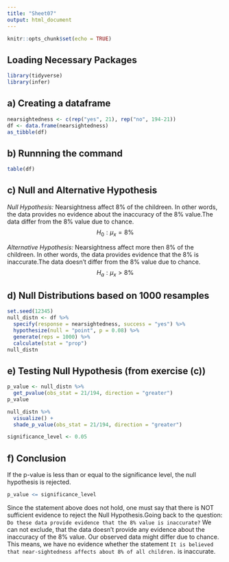 ---
title: "Sheet07"
output: html_document
---

```{r setup, include=FALSE}
knitr::opts_chunk$set(echo = TRUE)
```

## Loading Necessary Packages
```{r, message=FALSE, warning=FALSE}
library(tidyverse)
library(infer)
```

## a) Creating a dataframe
```{r}
nearsightedness <- c(rep("yes", 21), rep("no", 194-21))
df <- data.frame(nearsightedness)
as_tibble(df)
```

## b) Runnning the command
```{r}
table(df)
```

## c) Null and Alternative Hypothesis

_Null Hypothesis:_ Nearsightness affect 8% of the childreen. In other words, the data provides no evidence about the inaccuracy of the 8% value.The data differ from the 8% value due to chance.  $$ H_{0}: μ_{x} = 8\%$$

_Alternative Hypothesis:_ Nearsightness affect more then 8% of the childreen. In other words, the data provides evidence that the 8% is inaccurate.The data doesn’t differ from the 8% value due to chance. $$ H_{a}: μ_{x} > 8\%$$


## d) Null Distributions based on 1000 resamples
```{r, message=FALSE, warning=FALSE}
set.seed(12345)
null_distn <- df %>%
  specify(response = nearsightedness, success = "yes") %>%
  hypothesize(null = "point", p = 0.08) %>%
  generate(reps = 1000) %>%
  calculate(stat = "prop") 
null_distn
```

## e) Testing Null Hypothesis (from exercise (c))
```{r}
p_value <- null_distn %>%
  get_pvalue(obs_stat = 21/194, direction = "greater")
p_value

null_distn %>%
  visualize() +
  shade_p_value(obs_stat = 21/194, direction = "greater")

significance_level <- 0.05
```

## f) Conclusion

If the p-value is less than or equal to the significance level, the null hypothesis is rejected.
```{r}
p_value <= significance_level
```

Since the statement above does not hold, one must say that there is NOT sufficient evidence to reject the Null Hypothesis.Going back to the question: `Do these data provide evidence that the 8% value is inaccurate?` We can not exclude, that the data doesn’t provide any evidence about the inaccuracy of the 8% value. Our observed data might differ due to chance. This means, we have no evidence whether the statement `It is believed that near-sightedness affects about 8% of all children.` is inaccurate.
